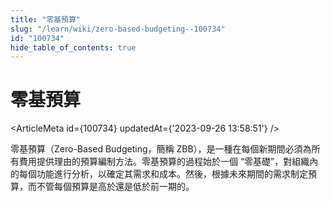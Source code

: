 ```yaml
---
title: "零基預算"
slug: "/learn/wiki/zero-based-budgeting--100734"
id: "100734"
hide_table_of_contents: true
---
```



# 零基預算

<ArticleMeta id={100734} updatedAt={'2023-09-26 13:58:51'} />
<div className='border-solid border-b border-t-0 my-4 border-[var(--ifm-color-gray-300)]' />

零基預算（Zero-Based Budgeting，簡稱 ZBB），是一種在每個新期間必須為所有費用提供理由的預算編制方法。零基預算的過程始於一個 “零基礎”，對組織內的每個功能進行分析，以確定其需求和成本。然後，根據未來期間的需求制定預算，而不管每個預算是高於還是低於前一期的。
